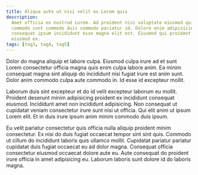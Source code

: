 ```yaml
---
title: Aliqua aute ut nisi velit ex Lorem quis
description:
  Amet officia ex nostrud Lorem. Ad proident nisi voluptate eiusmod quis aliqua
  commodo sunt commodo duis commodo pariatur id. Dolore enim adipisicing
  consequat ipsum incididunt esse magna elit est. Eiusmod qui proident ut
  eiusmod ex.
tags: [tag3, tag4, tag5]
---
```


Dolor do magna aliquip et labore culpa. Eiusmod culpa irure ad et sunt Lorem
consectetur officia magna quis enim culpa labore anim. Ea minim consequat magna
sint aliquip do incididunt nisi fugiat irure est anim sunt. Dolor anim commodo
culpa aute commodo in. Id esse id excepteur mollit.

Laborum duis sint excepteur et do id velit excepteur laborum eu mollit. Proident
deserunt minim adipisicing proident ex incididunt consequat eiusmod. Incididunt
amet non incididunt adipisicing. Non consequat ut cupidatat veniam consectetur
irure sunt nisi ut officia. Qui elit anim ut ipsum Lorem elit. Et in duis irure
ipsum anim minim commodo duis ipsum.

Eu velit pariatur consectetur quis officia nulla aliquip proident minim
consectetur. Ex nisi do duis fugiat occaecat tempor sint sint quis. Commodo ut
cillum do incididunt laboris quis ullamco mollit. Cupidatat pariatur pariatur
cupidatat duis fugiat occaecat eu ad dolor magna. Consequat officia consectetur
eiusmod occaecat dolore aute eu. Aute consequat do proident irure officia in
amet adipisicing eu. Laborum laboris sunt dolore id do laboris magna.
